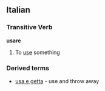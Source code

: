 ==Italian==
===Transitive Verb===
'''usare'''
#To [[use]] something
{{it-conj-are|us|avere}}
===Derived terms===
*[[usa e getta]] - use and throw away